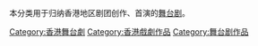 本分类用于归纳香港地区剧团创作、首演的[[舞台剧|舞台剧]]。

[[Category:香港舞台劇|Category:香港舞台劇]]
[[Category:香港戲劇作品|Category:香港戲劇作品]]
[[Category:舞台剧作品|Category:舞台剧作品]]